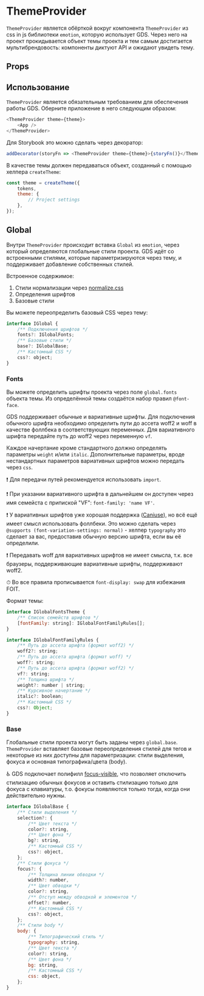 
<Meta title="Components / ThemeProvider" component={ThemeProvider} />

# ThemeProvider

`ThemeProvider` является обёрткой вокруг компонента `ThemeProvider` из css in js библиотеки `emotion`, которую использует GDS. Через него на проект прокидывается объект темы проекта и тем самым достигается мультибрендовость: компоненты диктуют API и ожидают увидеть тему.

## Props

<Props of={ThemeProvider} />

## Использование

`ThemeProvider` является обязательным требованием для обеспечения работы GDS. Оберните приложение в него следующим образом:

```js
<ThemeProvider theme={theme}>
    <App />
</ThemeProvider>
```

Для Storybook это можно сделать через декоратор:

```js
addDecorator(storyFn => <ThemeProvider theme={theme}>{storyFn()}</ThemeProvider>);
```

В качестве темы должен передаваться объект, созданный с помощью хелпера `createTheme`:

```js
const theme = createTheme({
    tokens,
    theme: {
        // Project settings
    },
});
```

## Global

Внутри `ThemeProvider` происходит вставка `Global` из `emotion`, через который определяются глобальные стили проекта. GDS идёт со встроенными стилями, которые параметризируются через тему, и поддерживает добавление собственных стилей.

Встроенное содержимое:

1. Стили нормализации через [normalize.css](https://necolas.github.io/normalize.css/)
1. Определения шрифтов
1. Базовые стили

Вы можете переопределить базовый CSS через тему:

```js
interface IGlobal {
    /** Подключения шрифтов */
    fonts?: IGlobalFonts;
    /** Базовые стили */
    base?: IGlobalBase;
    /** Кастомный CSS */
    css?: object;
}
```

### Fonts

Вы можете определить шрифты проекта через поле `global.fonts` объекта темы. Из определённой темы создаётся набор правил `@font-face`.

GDS поддерживает обычные и вариативные шрифты. Для подключения обычного шрифта необходимо определить пути до ассета woff2 и woff в качестве фоллбека в соответствующих переменных. Для вариативного шрифта передайте путь до woff2 через переменную `vf`.

Каждое начертание кроме стандартного должно определять параметры `weight` и/или `italic`. Дополнительные параметры, вроде нестандартных параметров вариативных шрифтов можно передать через `css`.

❗️ Для передачи путей рекомендуется использовать `import`.

❗️ При указании вариативного шрифта в дальнейшем он доступен через имя семейста с припиской "VF": `font-family: 'name VF'`.

❗️ У вариативных шрифтов уже хорошая поддержка ([Caniuse](https://caniuse.com/#feat=variable-fonts)), но всё ещё имеет смысл использовать фоллбеки. Это можно сделать через `@supports (font-variation-settings: normal)` - хелпер `typography` это сделает за вас, предоставив обычную версию шрифта, если вы её определили.

❗️ Передавать woff для вариативных шрифтов не имеет смысла, т.к. все браузеры, поддерживающие вариативные шрифты, поддерживают woff2.

⏱ Во все правила прописывается `font-display: swap` для избежания FOIT.

Формат темы:

```js
interface IGlobalFontsTheme {
    /** Список семейств шрифтов */
    [fontFamily: string]: IGlobalFontFamilyRules[];
}

interface IGlobalFontFamilyRules {
    /** Путь до ассета шрифта (формат woff2) */
    woff2?: string;
    /** Путь до ассета шрифта (формат woff) */
    woff?: string;
    /** Путь до ассета шрифта (формат woff2) */
    vf?: string;
    /** Толщина шрифта */
    weight?: number | string;
    /** Курсивное начертание */
    italic?: boolean;
    /** Кастомный CSS */
    css?: Object;
}
```

### Base

Глобальные стили проекта могут быть заданы через `global.base`. `ThemeProvider` вставляет базовые переопределения стилей для тегов и некоторые из них доступны для параметризации: стили выделения, фокуса и основная типографика/цвета (body).

♿️ GDS подключает полифилл [focus-visible](https://github.com/WICG/focus-visible), что позволяет отключить стилизацию обычных фокусов и оставить стилизацию только для фокуса с клавиатуры, т.о. фокусы появляются только тогда, когда они действительно нужны.

```js
interface IGlobalBase {
    /** Стили выделения */
    selection?: {
        /** Цвет текста */
        color?: string,
        /** Цвет фона */
        bg?: string,
        /** Кастомный CSS */
        css?: object,
    };
    /** Стили фокуса */
    focus?: {
        /** Толщина линии обводки */
        width?: number,
        /** Цвет обводки */
        color?: string,
        /** Отступ между обводкой и элементов */
        offset?: number,
        /** Кастомный CSS */
        css?: object,
    };
    /** Стили body */
    body: {
        /** Типографический стиль */
        typography: string,
        /** Цвет текста */
        color?: string,
        /** Цвет фона */
        bg: string,
        /** Кастомный CSS */
        css: object,
    };
}
```
